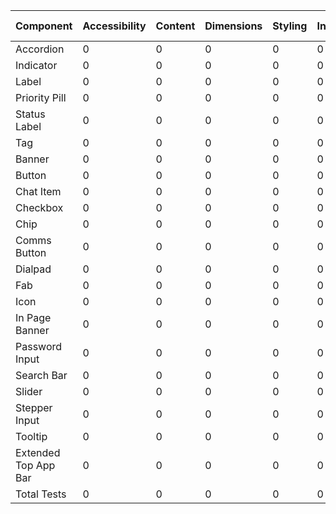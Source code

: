 | Component            | Accessibility | Content | Dimensions | Styling | Interaction | Golden | Performance | Unorganised | Total Tests |
| -------------------- | ------------- | ------- | ---------- | ------- | ----------- | ------ | ----------- | ----------- | ----------- |
| Accordion            | 0             | 0       | 0          | 0       | 0           | 0      | 0           | 5           | 5           |
| Indicator            | 0             | 0       | 0          | 0       | 0           | 0      | 0           | 7           | 7           |
| Label                | 0             | 0       | 0          | 0       | 0           | 0      | 0           | 8           | 8           |
| Priority Pill        | 0             | 0       | 0          | 0       | 0           | 0      | 0           | 5           | 5           |
| Status Label         | 0             | 0       | 0          | 0       | 0           | 0      | 0           | 3           | 3           |
| Tag                  | 0             | 0       | 0          | 0       | 0           | 0      | 0           | 3           | 3           |
| Banner               | 0             | 0       | 0          | 0       | 0           | 0      | 0           | 14          | 14          |
| Button               | 0             | 0       | 0          | 0       | 0           | 0      | 0           | 13          | 13          |
| Chat Item            | 0             | 0       | 0          | 0       | 0           | 0      | 0           | 9           | 9           |
| Checkbox             | 0             | 0       | 0          | 0       | 0           | 0      | 0           | 6           | 6           |
| Chip                 | 0             | 0       | 0          | 0       | 0           | 0      | 0           | 6           | 6           |
| Comms Button         | 0             | 0       | 0          | 0       | 0           | 0      | 0           | 10          | 10          |
| Dialpad              | 0             | 0       | 0          | 0       | 0           | 0      | 0           | 4           | 4           |
| Fab                  | 0             | 0       | 0          | 0       | 0           | 0      | 0           | 8           | 8           |
| Icon                 | 0             | 0       | 0          | 0       | 0           | 0      | 0           | 12          | 12          |
| In Page Banner       | 0             | 0       | 0          | 0       | 0           | 0      | 0           | 6           | 6           |
| Password Input       | 0             | 0       | 0          | 0       | 0           | 0      | 0           | 4           | 4           |
| Search Bar           | 0             | 0       | 0          | 0       | 0           | 0      | 0           | 15          | 15          |
| Slider               | 0             | 0       | 0          | 0       | 0           | 0      | 0           | 1           | 1           |
| Stepper Input        | 0             | 0       | 0          | 0       | 0           | 0      | 0           | 2           | 2           |
| Tooltip              | 0             | 0       | 0          | 0       | 0           | 0      | 0           | 9           | 9           |
| Extended Top App Bar | 0             | 0       | 0          | 0       | 0           | 0      | 0           | 3           | 3           |
| Total Tests          | 0             | 0       | 0          | 0       | 0           | 0      | 0           | 153         | 153         |
